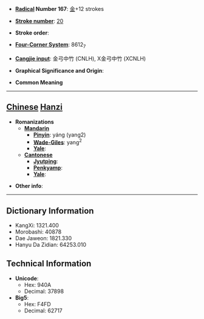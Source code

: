 * '''[[Wiktionary:Chinese radical index| Radical]] Number 167''': [[Wiktionary:Chinese radical index 金|金]]+12 strokes

* '''[[Wiktionary:Chinese total strokes index|Stroke number]]''': [[Wiktionary:Chinese total strokes index 20|20]]

* '''Stroke order''': 

* '''[[Wiktionary:Chinese four corner index|Four-Corner System]]''': 8612<sub>7</sub>

* '''[[Wiktionary:Chinese Cangjie index|Cangjie input]]''': 金弓中竹 (CNLH), X金弓中竹 (XCNLH)

* '''Graphical Significance and Origin''': 

* '''Common Meaning'''

----

== [[Chinese]] [[Hanzi]] ==

* '''Romanizations'''
** '''[[Mandarin]]'''
*** '''[[Pinyin]]''': yáng (yang2)
*** '''[[Wade-Giles]]''': yang<sup>2</sup>
*** '''[[Yale]]''': 
** '''[[Cantonese]]'''
*** '''[[Jyutping]]''':
*** '''[[Penkyamp]]''': 
*** '''[[Yale]]''': 

* '''Other info''': 

----

== Dictionary Information ==

* KangXi: 1321.400
* Morobashi: 40878
* Dae Jaweon: 1821.330
* Hanyu Da Zidian: 64253.010

== Technical Information ==

* '''Unicode''':
** Hex: 940A
** Decimal: 37898
* '''Big5''':
** Hex: F4FD
** Decimal: 62717